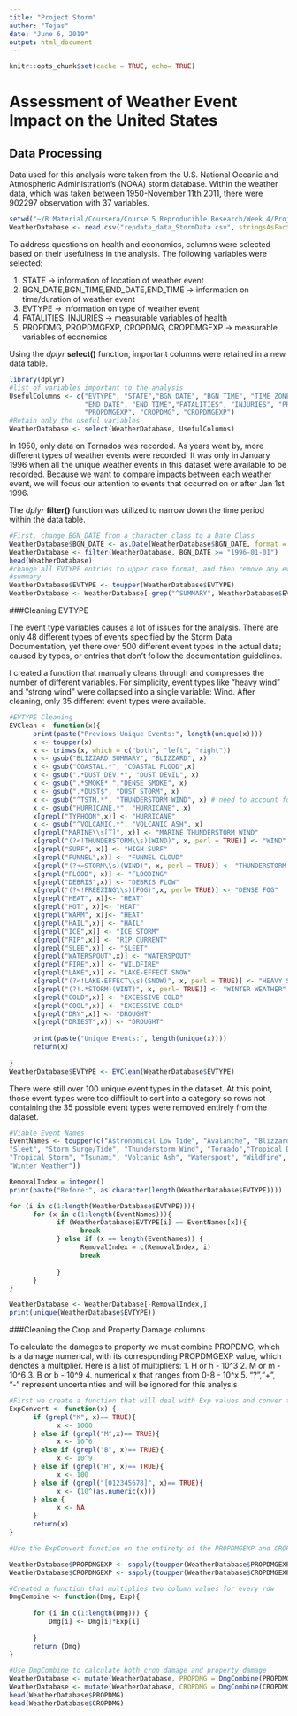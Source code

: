 ```yaml
---
title: "Project Storm"
author: "Tejas"
date: "June 6, 2019"
output: html_document
---
```


```r
knitr::opts_chunk$set(cache = TRUE, echo= TRUE)
```
# **Assessment of Weather Event Impact on the United States**
  
## Data Processing

Data used for this analysis were taken from the U.S. National Oceanic and Atmospheric Administration's (NOAA) storm database. Within the weather data, which was taken between 1950-November 11th 2011, there were 902297 observation with 37 variables. 

```r
setwd("~/R Material/Coursera/Course 5 Reproducible Research/Week 4/Project Storm/repdata_data_StormData.csv")
WeatherDatabase <- read.csv("repdata_data_StormData.csv", stringsAsFactors = FALSE)
```

To address questions on health and economics, columns were selected based on their usefulness in the analysis. The following variables were selected:

1. STATE -> information of location of weather event
2. BGN_DATE,BGN_TIME,END_DATE,END_TIME -> information on time/duration of weather event
3. EVTYPE -> information on type of weather event
4. FATALITIES, INJURIES -> measurable variables of health
5. PROPDMG, PROPDMGEXP, CROPDMG, CROPDMGEXP -> measurable variables of economics

Using the *dplyr* **select()** function, important columns were retained in a new data table.

```r
library(dplyr)
#list of variables important to the analysis
UsefulColumns <- c("EVTYPE", "STATE","BGN_DATE", "BGN_TIME", "TIME_ZONE",
                   "END_DATE", "END_TIME","FATALITIES", "INJURIES", "PROPDMG",
                   "PROPDMGEXP", "CROPDMG", "CROPDMGEXP")
#Retain only the useful variables
WeatherDatabase <- select(WeatherDatabase, UsefulColumns)

```

In 1950, only data on Tornados was recorded. As years went by, more different types of weather events were recorded. It was only in January 1996 when all the unique weather events in this dataset were available to be recorded. Because we want to compare impacts between each weather event, we will focus our attention to events that occurred on or after Jan 1st 1996. 

The *dplyr* **filter()** function was utilized to narrow down the time period within the data table.
```r
#First, change BGN_DATE from a character class to a Date Class
WeatherDatabase$BGN_DATE <- as.Date(WeatherDatabase$BGN_DATE, format = "%m/%d/%Y")
WeatherDatabase <- filter(WeatherDatabase, BGN_DATE >= "1996-01-01")
head(WeatherDatabase)
#change all EVTYPE entries to upper case format, and then remove any event type containing
#summary
WeatherDatabase$EVTYPE <- toupper(WeatherDatabase$EVTYPE)
WeatherDatabase <- WeatherDatabase[-grep("^SUMMARY", WeatherDatabase$EVTYPE),]
```
###Cleaning EVTYPE

The event type variables causes a lot of issues for the analysis. There are only 48 different types of events specified by the Storm Data Documentation, yet there over 500 different event types in the actual data; caused by typos, or entries that don't follow the documentation guidelines.

I created a function that manually cleans through and compresses the number of different variables. For simplicity, event types like "heavy wind" and "strong wind" were collapsed into a single variable: Wind. After cleaning, only 35 different event types were available.
```r
#EVTYPE Cleaning
EVClean <- function(x){
      print(paste("Previous Unique Events:", length(unique(x))))
      x <- toupper(x)
      x <- trimws(x, which = c("both", "left", "right"))
      x <- gsub("BLIZZARD SUMMARY", "BLIZZARD", x)
      x <- gsub("COASTAL.*", "COASTAL FLOOD",x)
      x <- gsub(".*DUST DEV.*", "DUST DEVIL", x)
      x <- gsub(".*SMOKE*.","DENSE SMOKE", x)
      x <- gsub(".*DUST$", "DUST STORM", x)
      x <- gsub("^TSTM.*", "THUNDERSTORM WIND", x) # need to account for thunderstorm wind
      x <- gsub("HURRICANE.*", "HURRICANE", x)
      x[grepl("TYPHOON",x)] <- "HURRICANE"
      x <- gsub("^VOLCANIC.*", "VOLCANIC ASH", x)
      x[grepl("MARINE\\s[T]", x)] <- "MARINE THUNDERSTORM WIND"
      x[grepl("(?<!THUNDERSTORM\\s)(WIND)", x, perl = TRUE)] <- "WIND"
      x[grepl("SURF", x)] <- "HIGH SURF"
      x[grepl("FUNNEL",x)] <- "FUNNEL CLOUD"
      x[grepl("(?<=STORM\\s)(WIND)", x, perl = TRUE)] <- "THUNDERSTORM WIND"
      x[grepl("FLOOD", x)] <- "FLOODING"
      x[grepl("DEBRIS",x)] <- "DEBRIS FLOW"
      x[grepl("(?<!FREEZING\\s)(FOG)",x, perl= TRUE)] <- "DENSE FOG"
      x[grepl("HEAT", x)]<- "HEAT"
      x[grepl("HOT", x)]<- "HEAT"
      x[grepl("WARM", x)]<- "HEAT"
      x[grepl("HAIL",x)] <- "HAIL"
      x[grepl("ICE",x)] <- "ICE STORM"
      x[grepl("RIP",x)] <- "RIP CURRENT"
      x[grepl("SLEE",x)] <- "SLEET"
      x[grepl("WATERSPOUT",x)] <- "WATERSPOUT"
      x[grepl("FIRE",x)] <- "WILDFIRE"
      x[grepl("LAKE",x)] <- "LAKE-EFFECT SNOW"
      x[grepl("(?<!LAKE-EFFECT\\s)(SNOW)", x, perl = TRUE)] <- "HEAVY SNOW" 
      x[grepl("(?!.*STORM)(WINT)", x, perl= TRUE)] <- "WINTER WEATHER"
      x[grepl("COLD",x)] <- "EXCESSIVE COLD"
      x[grepl("COOL",x)] <- "EXCESSIVE COLD"
      x[grepl("DRY",x)] <- "DROUGHT"
      x[grepl("DRIEST",x)] <- "DROUGHT"
      
      print(paste("Unique Events:", length(unique(x))))
      return(x)
      
}
WeatherDatabase$EVTYPE <- EVClean(WeatherDatabase$EVTYPE)
```

There were still over 100 unique event types in the dataset. At this point, those event types were too difficult to sort into a category so rows not containing the 35 possible event types were removed entirely from the dataset.
```r
#Viable Event Names
EventNames <- toupper(c("Astronomical Low Tide", "Avalanche", "Blizzard","Coastal Flood","Debris Flow", "Dense Smoke", "Drought", "Dust Devil", "Dust Storm", "Excessive Heat", "Flash Flood", "Flood", "Frost/Freeze", "Funnel Cloud", "Hail", "Heat", "Heavy Rain","Heavy Snow", "High Surf", "Wind", "Hurricane", "Ice Storm", "Lake-Effect Snow", "Flooding", "Lightning", "Marine Thunderstorm Wind", "Rip Current", "Seiche",
"Sleet", "Storm Surge/Tide", "Thunderstorm Wind", "Tornado","Tropical Depression",
"Tropical Storm", "Tsunami", "Volcanic Ash", "Waterspout", "Wildfire", "Winter Storm",
"Winter Weather"))

RemovalIndex = integer()
print(paste("Before:", as.character(length(WeatherDatabase$EVTYPE))))

for (i in c(1:length(WeatherDatabase$EVTYPE))){
      for (x in c(1:length(EventNames))){
            if (WeatherDatabase$EVTYPE[i] == EventNames[x]){
                  break
            } else if (x == length(EventNames)) {
                  RemovalIndex = c(RemovalIndex, i)
                  break
                 
            }
      }
}

WeatherDatabase <- WeatherDatabase[-RemovalIndex,]
print(unique(WeatherDatabase$EVTYPE))
```

###Cleaning the Crop and Property Damage columns

To calculate the damages to property we must combine PROPDMG, which is a damage numerical, with its corresponding PROPDMGEXP value, which denotes a multiplier. Here is a list of multipliers:
1. H or h - 10^3
2. M or m - 10^6
3. B or b - 10^9
4. numerical x that ranges from 0-8 - 10^x
5. "?","+", "-" represent uncertainties and will be ignored for this analysis

```r
#First we create a function that will deal with Exp values and conver them into numbers
ExpConvert <- function(x) {
      if (grepl("K", x)== TRUE){
            x <- 1000
      } else if (grepl("M",x)== TRUE){
            x <- 10^6
      } else if (grepl("B", x)== TRUE){
            x <- 10^9
      } else if (grepl("H", x)== TRUE){
            x <- 100
      } else if (grepl("[012345678]", x)== TRUE){
            x <- (10^(as.numeric(x)))
      } else {
            x <- NA
      }
      return(x)
}

#Use the ExpConvert function on the entirety of the PROPDMGEXP and CROPDMGEXP columns

WeatherDatabase$PROPDMGEXP <- sapply(toupper(WeatherDatabase$PROPDMGEXP), ExpConvert)
WeatherDatabase$CROPDMGEXP <- sapply(toupper(WeatherDatabase$CROPDMGEXP), ExpConvert)

#Created a function that multiplies two column values for every row
DmgCombine <- function(Dmg, Exp){
      
      for (i in c(1:length(Dmg))) {
          Dmg[i] <- Dmg[i]*Exp[i] 
             
      }
      return (Dmg)
}

#Use DmgCombine to calculate both crop damage and property damage
WeatherDatabase <- mutate(WeatherDatabase, PROPDMG = DmgCombine(PROPDMG,PROPDMGEXP))
WeatherDatabase <- mutate(WeatherDatabase, CROPDMG = DmgCombine(CROPDMG,CROPDMGEXP))
head(WeatherDatabase$PROPDMG)
head(WeatherDatabase$CROPDMG)
```

